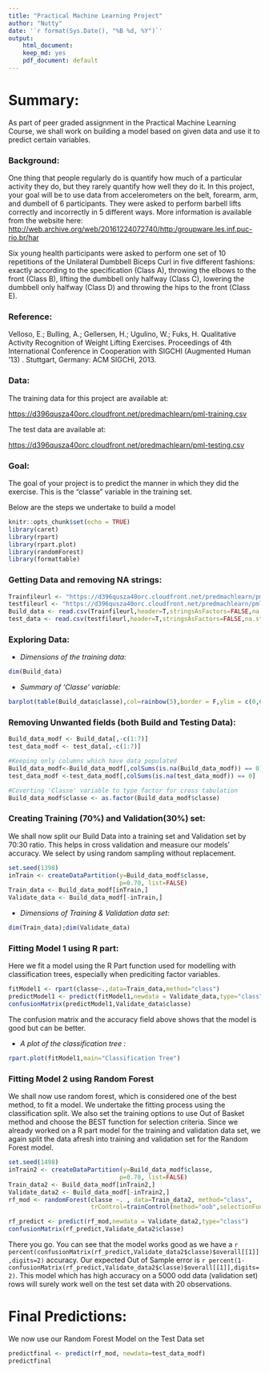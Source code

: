 ```yaml
---
title: "Practical Machine Learning Project"
author: "Nutty"
date: '`r format(Sys.Date(), "%B %d, %Y")`'
output: 
    html_document:
    keep_md: yes
    pdf_document: default
---
```



# Summary:
As part of peer graded assignment in the Practical Machine Learning Course, we shall work on building a model based on given data and use it to predict certain variables.


### Background:
One thing that people regularly do is quantify how much of a particular activity they do, but they rarely quantify how well they do it. In this project, your goal will be to use data from accelerometers on the belt, forearm, arm, and dumbell of 6 participants. They were asked to perform barbell lifts correctly and incorrectly in 5 different ways. More information is available from the website here: <http://web.archive.org/web/20161224072740/http:/groupware.les.inf.puc-rio.br/har>

Six young health participants were asked to perform one set of 10 repetitions of the Unilateral Dumbbell Biceps Curl in five different fashions: exactly according to the specification (Class A), throwing the elbows to the front (Class B), lifting the dumbbell only halfway (Class C), lowering the dumbbell only halfway (Class D) and throwing the hips to the front (Class E).

### Reference:
Velloso, E.; Bulling, A.; Gellersen, H.; Ugulino, W.; Fuks, H. Qualitative Activity Recognition of Weight Lifting Exercises. Proceedings of 4th International Conference in Cooperation with SIGCHI (Augmented Human '13) . Stuttgart, Germany: ACM SIGCHI, 2013.

### Data: 

The training data for this project are available at: 

<https://d396qusza40orc.cloudfront.net/predmachlearn/pml-training.csv>

The test data are available at: 

<https://d396qusza40orc.cloudfront.net/predmachlearn/pml-testing.csv>

### Goal:
The goal of your project is to predict the manner in which they did the exercise. This is the "classe" variable in the training set. 

Below are the steps we undertake to build a model
```r
knitr::opts_chunk$set(echo = TRUE)
library(caret)
library(rpart)
library(rpart.plot)
library(randomForest)
library(formattable)
```


### Getting Data and removing NA strings:
```r
Trainfileurl <- "https://d396qusza40orc.cloudfront.net/predmachlearn/pml-training.csv"
testfileurl <- "https://d396qusza40orc.cloudfront.net/predmachlearn/pml-testing.csv"
Build_data <- read.csv(Trainfileurl,header=T,stringsAsFactors=FALSE,na.strings=c("NA","#DIV/0!",""))
test_data <- read.csv(testfileurl,header=T,stringsAsFactors=FALSE,na.strings=c("NA","#DIV/0!",""))
```

### Exploring Data:
- *Dimensions of the training data:*
```r

dim(Build_data) 

```

- *Summary of 'Classe' variable:*

```r

barplot(table(Build_data$classe),col=rainbow(5),border = F,ylim = c(0,6500),ylab = "Frequency",xlab="Classe",main="Summary of Classe Variable")

```

### Removing Unwanted fields (both Build and Testing Data):
```r

Build_data_modf <- Build_data[,-c(1:7)]
test_data_modf <- test_data[,-c(1:7)]

#Keeping only columns which have data populated
Build_data_modf<-Build_data_modf[,colSums(is.na(Build_data_modf)) == 0]
test_data_modf <-test_data_modf[,colSums(is.na(test_data_modf)) == 0]

#Coverting 'Classe' variable to type factor for cross tabulation
Build_data_modf$classe <- as.factor(Build_data_modf$classe)
```

### Creating Training (70%) and Validation(30%) set:
We shall now split our Build Data into a training set and Validation set by 70:30 ratio. This helps in cross validation and measure our models' accuracy. We select by using random sampling without replacement. 
```r

set.seed(1398)
inTrain <- createDataPartition(y=Build_data_modf$classe,
                               p=0.70, list=FALSE)
Train_data <- Build_data_modf[inTrain,]
Validate_data <- Build_data_modf[-inTrain,]
```

- *Dimensions of Training & Validation data set:*
```r

dim(Train_data);dim(Validate_data)

```



### Fitting Model 1 using R part:
Here we fit a model using the R Part function used for modelling with classification trees, especially when prediciting factor variables.
```r

fitModel1 <- rpart(classe~.,data=Train_data,method="class")
predictModel1 <- predict(fitModel1,newdata = Validate_data,type="class")
confusionMatrix(predictModel1,Validate_data$classe)

```
The confusion matrix and the accuracy field above shows that the model is good but can be better. 


- *A plot of the classification tree :*

```r
rpart.plot(fitModel1,main="Classification Tree")
```


### Fitting Model 2 using Random Forest
We shall now use random forest, which is considered one of the best method, to fit a model. We undertake the fitting process using the classification split. We also set the training options to use Out of Basket method and choose the BEST function for selection criteria. Since we already worked on a R part model for the training and validation data set, we again split the data afresh into training and validation set for the Random Forest model.  
```r

set.seed(1498)
inTrain2 <- createDataPartition(y=Build_data_modf$classe,
                               p=0.70, list=FALSE)
Train_data2 <- Build_data_modf[inTrain2,]
Validate_data2 <- Build_data_modf[-inTrain2,]
rf_mod <- randomForest(classe ~. , data=Train_data2, method="class",
                       trControl=trainControl(method="oob",selectionFunction = "best"))

rf_predict <- predict(rf_mod,newdata = Validate_data2,type="class")
confusionMatrix(rf_predict,Validate_data2$classe)


```
There you go. You can see that the model works good as we have a `r percent(confusionMatrix(rf_predict,Validate_data2$classe)$overall[[1]],digits=2)` accuracy. Our expected Out of Sample error is `r percent(1-confusionMatrix(rf_predict,Validate_data2$classe)$overall[[1]],digits=2)`. This model which has high accuracy on a 5000 odd data (validation set) rows will surely work well on the test set data with 20 observations. 

# Final Predictions:
We now use our Random Forest Model on the Test Data set
```r

predictfinal <- predict(rf_mod, newdata=test_data_modf)
predictfinal


```
\begin{center}---END---\end{center}